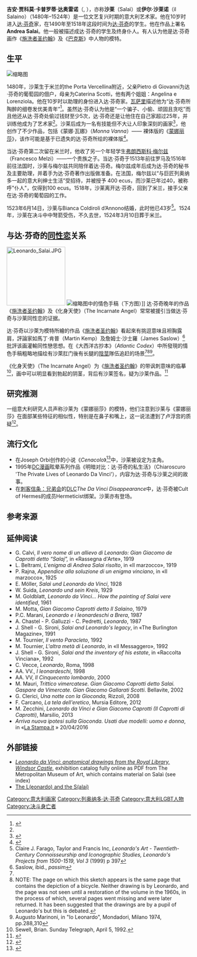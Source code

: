 {{Infobox Artist
|name          = 沙莱（Salaì）
|image =School of Leonardo da Vinci - (Salai).jpg|imagesize =|image_caption=<small>沙莱肖像，达·芬奇的一匿名学生画，约作于1502-03年，私人收藏</small> 
|birthname     =Gian Giacomo Caprotti da Oreno
|birthdate     =1480年
|location      = [[意大利|意大利]][[维梅尔卡泰|维梅尔卡泰]]Oreno
|deathdate     = 1524年
|deathplace    = [[意大利|意大利]][[米兰|米兰]]
|nationality   = 意大利
|field         = 
|training      = 
|movement      = [[文藝復興全盛期|文藝復興全盛期]]
|works         = 《蒙娜·瓦娜》（''Monna Vanna''）
|patrons       = [[列奥纳多·达·芬奇|列奥纳多·达·芬奇]]
|influenced by = 
|influenced    = 
|}}

'''吉安·贾科莫·卡普罗蒂·达奥雷诺'''（{{lang-it|Gian Giacomo Caprotti da Oreno}}, {{bd|1480年||1524年||}}），亦称'''沙莱'''（Salaì）或'''伊尔·沙莱诺'''（il Salaino）（1480年–1524年）是一位文艺复兴时期的意大利艺术家。他在10岁时进入[[达·芬奇|达·芬奇]]家，在1490年至1518年这段时间为[[达·芬奇|达·芬奇]]的学生。他在作品上署名'''Andrea Salai'''。他一般被描述成达·芬奇的学生及终身仆人。有人认为他是达·芬奇
画作《[[施洗者圣约翰_(达芬奇)|施洗者圣约翰]]》及《[[巴克斯_(达芬奇)|巴克斯]]》中人物的模特。

==生平==
[[File:Monna_Vanna.jpg|缩略图]]
{{see also|达·芬奇的私人生活}}

1480年，沙莱生于米兰的the Porta Vercellina附近，父亲Pietro di Giovanni为达·芬奇的葡萄园的佃户，母亲为Caterina Scotti，他有两个姐姐：Angelina e Lorenziola。他在10岁时以助理的身份进入达·芬奇家。[[乔尔乔·瓦萨里|瓦萨里]]描述他为“达·芬奇所陶醉的细卷发优美青年”<ref name="stern">{{cite book|last=Stern|first=Keith|title=Queers in History: The Comprehensive Encyclopedia of Historical Gays, Lesbians and Bisexuals|url=http://books.google.com/books?id=XZL5EeGpW0MC&printsec=frontcover&source=gbs_ge_summary_r&cad=0#v=onepage&q&f=false|date=September 1, 2009|publisher=BenBella Books|isbn=978-1-933771-87-8|page=276|access-date=2013-08-27|archive-date=2019-12-07|archive-url=https://web.archive.org/web/20191207141206/https://books.google.com/books?id=XZL5EeGpW0MC&printsec=frontcover&source=gbs_ge_summary_r&cad=0#v=onepage&q&f=false|dead-url=no}}</ref>。虽然达·芬奇认为他是“一个骗子、小偷、顽固且贪吃”而且他还从达·芬奇处偷过钱财至少5次，达·芬奇还是让他住在自己家超过25年，并训练他成为了艺术家<ref name="stern" />。沙莱后成为一名有技能但不大让人印象深刻的画家<ref>{{cite book|last=Hall|first=M. C.|title=Leonardo Da Vinci|url=http://books.google.com/books?id=zLX9ky_9WQAC&printsec=frontcover#v=onepage&q&f=false|date=September 2007|publisher=Abdo Publishing Company|isbn=1-59928-844-3|page=53|access-date=2013-08-27|archive-date=2019-12-07|archive-url=https://web.archive.org/web/20191207141207/https://books.google.com/books?id=zLX9ky_9WQAC&printsec=frontcover#v=onepage&q&f=false|dead-url=no}}</ref>，他创作了不少作品，包括《蒙娜·瓦娜》（''Monna Vanna''）—— 裸体版的《[[蒙娜丽莎|蒙娜丽莎]]》，该作可能是基于已遗失的达·芬奇所绘的裸体版<ref>{{cite web|url=http://www.upi.com/Odd_News/2009/11/16/UPI-NewsTrack-Quirks-in-the-News/UPI-37491258408800/|title=Expert: Da Vinci painted nude Mona Lisa|date=16 November 2009|publisher=UPI News|accessdate=22 March 2011|archive-date=2018-09-09|archive-url=https://web.archive.org/web/20180909185113/https://www.upi.com/Odd_News/2009/11/16/UPI-NewsTrack-Quirks-in-the-News/UPI-37491258408800/|dead-url=no}}</ref>。

当达·芬奇第二次留在米兰时，他收了另一个年轻学生[[弗朗西斯科·梅尔兹|弗朗西斯科·梅尔兹]]（Francesco Melzi）——一个贵族之子。当达·芬奇于1513年前往罗马及1516年前往法国时，沙莱与梅尔兹共同陪伴着达·芬奇。梅尔兹成年后成为达·芬奇的秘书及主要助理，并着手为达·芬奇著作出版做准备。在法国，梅尔兹以“与巨匠列奥纳多一起的意大利绅士生活”受招待，并被授予
400 ecus，而沙莱已年过40，被称呼"仆人"，仅得到100 ecus。1518年，沙莱离开达·芬奇，回到了米兰，接手父亲在达·芬奇的葡萄园的工作。

1523年6月14日，沙莱与Bianca Coldiroli d’Annono结婚，此时他已43岁<ref>Claire J. Farago, Taylor and Francis Inc, ''Leonardo's Art - Twentieth-Century Connoisseurship and Iconographic Studies, Leonardo's Projects from 1500-1519, Vol 3'' (1999) p 397</ref>。1524年，沙莱在决斗中中弩箭受伤，不久去世，1524年3月10日葬于米兰。

== 与达·芬奇的[[同性恋|同性恋]]关系 ==
[[File:Leonardo_Salai.JPG|160px]]
[[File:Atlanticus_Folio_132_133.jpg|缩略图]]中的情色手稿（下方图）]]
达·芬奇晚年的作品《[[施洗者圣约翰_(达芬奇)|施洗者圣约翰]]》及《化身天使》（The Incarnate Angel）常常被援引当做达·芬奇与沙莱同性恋的证据。
{{multiple image
 | align     = center
 | direction = horizontal
 | header_align = center
 | header    =
 | image1    = Leonardo da Vinci - Saint John the Baptist C2RMF retouched.jpg | width1    = 221
 | alt1      =
 | caption1  = 达·芬奇画作《[[施洗者圣约翰_(达芬奇)|施洗者圣约翰]]》<br /><small>约作于1513-16年，存在的多个副本，包括沙莱临摹的版本</small>
 | image2    =John the Baptist - Salai.jpg 
 | width2    = 190
 | alt2      =
 | caption2 =《施洗者圣约翰》沙莱临摹版
 | image3    =Leonardo da Vinci - Angelo Incarnato.jpg
 | width3    =200
 | alt3     =
 | caption3=《化身天使》 <br /> <small>木炭画，约1515年，现藏于Kunstmuseum Basel</small>
| image4    = Bacchus (painting).jpg
 | width4    = 187
 | alt4     =
 | caption4=达·芬奇画作《[[巴克斯_(达芬奇)|巴克斯]]》 <br /><small>约作于1510-1515年，现藏于卢浮宫</small> }}

达·芬奇以沙萊为模特所繪的作品《[[施洗者圣约翰_(达芬奇)|施洗者圣约翰]]》看起來有挑逗意味且袒胸露肩，評論家如馬丁·肯普（Martin Kemp）及詹姆士·沙士羅（James Saslow）<ref>Saslow, ibid., ''passim''</ref> 批評该画灌輸同性戀思想。在《大西洋古抄本》（''Atlantic Codex''）中所發現的情色手稿粗略地描绘有沙萊肛门後有长腿的[[陰莖|陰莖]]隊伍追赶的场景<ref name="stern" /><ref>NOTE: The page on which this sketch appears is the same page that contains the depiction of a bicycle. Neither drawing is by Leonardo, and the page was not seen until a restoration of the volume in the 1960s, in the process of which, several pages went missing and were later returned. It has been suggested that the drawings are by a pupil of Leonardo's  but this is debated.</ref><ref>Augusto Marinoni, in "Io Leonardo", Mondadori, Milano 1974, pp.288,310</ref>。

《化身天使》（The Incarnate Angel）为《[[施洗者圣约翰_(达芬奇)|施洗者圣约翰]]》的带讽刺意味的临摹<ref>Sewell, Brian. Sunday Telegraph, April 5, 1992.</ref>，画中可以明显看到勃起的阴茎，背后有沙莱签名，疑为沙莱作品。<ref name=JS>{{Cite document
 | first = John
 | last = Shearman
 | title = Only Connect...: Art and the Spectator in the Italian Renaissance
 | url = https://archive.org/details/onlyconnectartsp00shea_0
 | place = Oxford
 | publisher = Oxford University Press
 | page = [https://archive.org/details/onlyconnectartsp00shea_0/page/33 33]
 | year = 1992
 | ref = harv
}}</ref>

== 研究推测 ==
一组意大利研究人员声称沙莱为《蒙娜丽莎》的模特，他们注意到沙莱与《蒙娜丽莎》在面部某些特征的相似性，特别是在鼻子和嘴上，这一说法遭到了卢浮宫的质疑<ref>{{cite web|url=http://www.abc.net.au/news/stories/2011/02/03/3128590.htm|title=Mona Lisa model was male, researchers say|date=February 3, 2011|publisher=[[Australian_Broadcasting_Corporation|ABC]] News|accessdate=22 March 2011|archive-date=2011-04-12|archive-url=https://web.archive.org/web/20110412123430/http://www.abc.net.au/news/stories/2011/02/03/3128590.htm|dead-url=no}}</ref>。
== 流行文化 ==
* 在Joseph Orbi创作的小说《''Cenacolo''》<ref>{{cite web |url=http://www.amazon.com/Cenacolo-Novel-Joseph-Orbi/dp/096616198X |title=Cenacolo: Novel |first=Joseph |last=Orbi |isbn=9780966161984 |publisher=I.O. Twomey |date=2010-05-12 |accessdate=2013-07-24 |archive-date=2016-03-05 |archive-url=https://web.archive.org/web/20160305140642/http://www.amazon.com/Cenacolo-Novel-Joseph-Orbi/dp/096616198X |dead-url=no }}</ref>中，沙莱被设定为主角。
*1995年[[DC漫画|DC漫画]]眩晕系列作品《明暗对比：达·芬奇的私生活》（Chiaroscuro 'The Private Lives of Leonardo Da Vinci'），内容为达·芬奇与沙莱之间的故事。
*在[[刺客信条：兄弟会|刺客信条：兄弟会]]的[[DLC|DLC]]''The Da Vinci Disappearance''中，达·芬奇被Cult of Hermes的成员Hermeticist绑架。沙莱亦有登场。
{{multiple image
 | align     = right | direction = horizontal
 | header_align = center
 | header    =达·芬奇纪念碑<br /> <small>位于米兰[[斯卡拉广场|斯卡拉广场]]，Pietro Magni雕，1842年完成</small> <ref>[http://www.turismo.milano.it/wps/portal/!ut/p/c0/04_SB8K8xLLM9MSSzPy8xBz9CP0os3hzS0O_QGcLEwP_ICNTA08D_2APT1dHYwMDE_2CbEdFAOVQJaw!/?WCM_GLOBAL_CONTEXT=it/SITur/HOME/artecultura/architettura/loc4664 Monumento a Leonardo da Vinci] {{Wayback|url=http://www.turismo.milano.it/wps/portal/!ut/p/c0/04_SB8K8xLLM9MSSzPy8xBz9CP0os3hzS0O_QGcLEwP_ICNTA08D_2APT1dHYwMDE_2CbEdFAOVQJaw!/?WCM_GLOBAL_CONTEXT=it%2FSITur%2FHOME%2Fartecultura%2Farchitettura%2Floc4664 |date=20141208060839 }}, Turismo Milano</ref>
 | image1    = Milano Statua di Leonardo.jpg| width1    = 185
 | alt1      =
 | caption1  = 纪念碑主体，下方左一为沙莱雕像 | image2    =IMG 4311 - Milano, Monumneto a Leonardo - Andrea Salaino - Foto Giovanni Dall'Orto 20-jan 2007.jpg
 | width2    = 180
 | alt2      =
 | caption2  = 沙莱雕像
}}
==参考来源==
{{reflist|2}}

==延伸阅读==
* G. Calvi, ''Il vero nome di un allievo di Leonardo: Gian Giacomo de Caprotti detto “Salaj”,'' in «Rassegna d'Arte», 1919
* L. Beltrami, ''L'enigma di Andrea Salai risolto'', in «Il marzocco», 1919
* P. Rajna, ''Appendice alla soluzione di un enigma vinciano'', in «Il marzocco», 1925
* E. Möller, ''Salaì und Leonardo da Vinci'', 1928
* W. Suida, ''Leonardo und sein Kreis'', 1929
* M. Goldblatt, ''Leonardo da Vinci... How the painting of Salai vere identified'', 1961
* M. Motta, ''Gian Giacomo Caprotti detto Il Salaino'', 1979
* P.C. Marani, ''Leonardo e i leonardeschi a Brera'', 1987
* A. Chastel - P. Galluzzi - C. Pedretti, ''Leonardo'', 1987
* J. Shell - G. Sironi, ''Salai and Leonardo's legacy'', in «The Burlington Magazine», 1991
* M. Tournier, ''Il vento Paracleto'', 1992
* M. Tournier, ''L'altra metà di Leonardo'', in «Il Messaggero», 1992
* J. Shell - G. Sironi, ''Salai and the inventory of his estate'', in «Raccolta Vinciana», 1992
* C. Vecce, ''Leonardo'', Roma, 1998
* AA. VV., ''I leonardeschi'', 1998
* AA. VV, ''Il Cinquecento lombardo'', 2000
* M. Mauri, ''Trittico vimercatese. Gian Giacomo Caprotti detto Salai. Gaspare da Vimercate. Gian Giacomo Gallarati Scotti''. Bellavite, 2002
* G. Clerici, ''Una notte con la Gioconda,'' Rizzoli, 2008
* F. Carcano, ''La tela dell'eretico'', Mursia Editore, 2012
* M. Zecchini, ''Leonardo da Vinci e Gian Giacomo Caprotti (Il Caprotti di Caprotti)'', Marsilio, 2013
* ''Arriva nuova ipotesi sulla Gioconda. Usati due modelli: uomo e donna'', in «[http://www.lastampa.it/2016/04/20/multimedia/cultura/arriva-nuova-ipotesi-sulla-gioconda-usati-due-modelli-uomo-e-donna-7x4Tu9GPwM2YzWQ0WIulnI/pagina.html La Stampa.it] {{Wayback|url=http://www.lastampa.it/2016/04/20/multimedia/cultura/arriva-nuova-ipotesi-sulla-gioconda-usati-due-modelli-uomo-e-donna-7x4Tu9GPwM2YzWQ0WIulnI/pagina.html |date=20190518143536 }}» 20/04/2016

==外部链接==
{{Commons category|Gian Giacomo Caprotti}}

*[http://libmma.contentdm.oclc.org/cdm/compoundobject/collection/p15324coll10/id/84801/rec/2 ''Leonardo da Vinci: anatomical drawings from the Royal Library, Windsor Castle'']{{Wayback|url=http://libmma.contentdm.oclc.org/cdm/compoundobject/collection/p15324coll10/id/84801/rec/2 |date=20190124121730 }}, exhibition catalog fully online as PDF from The Metropolitan Museum of Art, which contains material on Salaì (see index)
*[http://issuu.com/akenpapers/docs/leonardo-salai__eng_ The L(eonardo) and the S(alai)] {{Wayback|url=http://issuu.com/akenpapers/docs/leonardo-salai__eng_ |date=20160315064458 }}

{{列奥纳多·达·芬奇}}
{{DEFAULTSORT:Salai}}
[[Category:意大利画家|Category:意大利画家]]
[[Category:列奥纳多·达·芬奇|Category:列奥纳多·达·芬奇]]
[[Category:意大利LGBT人物|Category:意大利LGBT人物]]
[[Category:决斗身亡者|Category:决斗身亡者]]